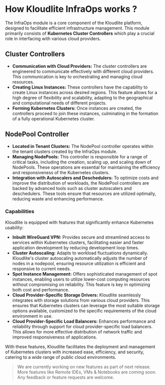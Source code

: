 # How Kloudlite InfraOps works ?

The InfraOps module is a core component of the Kloudlite platform,
designed to facilitate efficient infrastructure management.
This module primarily consists of **Kubernetes Cluster Controllers** which
play a crucial role in interfacing with various cloud providers.

## Cluster Controllers
- **Communication with Cloud Providers:** The cluster controllers are engineered
to communicate effectively with different cloud providers. This communication is key
to orchestrating and managing cloud resources.
- **Creating Linux Instances:** These controllers have the capability to create Linux
instances across desired regions. This feature allows for a high degree of flexibility
and scalability, adapting to the geographical and computational needs of different projects.
- **Forming Kubernetes Clusters:** Once instances are created, the controllers proceed to
join these instances, culminating in the formation of a fully operational Kubernetes cluster.

## NodePool Controller
- **Located in Tenant Clusters:** The NodePool controller operates within the tenant clusters
created by the InfraOps module.
- **Managing NodePools:** This controller is responsible for a range of critical tasks, including
the creation, scaling up, and scaling down of NodePools. These operations are essential for maintaining
the efficiency and responsiveness of the Kubernetes clusters.
- **Integration with Autoscalers and Deschedulers:** To optimize costs and improve the distribution of
workloads, the NodePool controllers are backed by advanced tools such as cluster autoscalers and deschedulers.
These tools ensure that resources are utilized optimally, reducing waste and enhancing performance.

### Capabilities
Kloudlite is equipped with features that significantly enhance Kubernetes usability:
- **Inbuilt WireGuard VPN:** Provides secure and streamlined access to services within
Kubernetes clusters, facilitating easier and faster application development by reducing
development loop times.
- **Cluster Autoscaling:** Adapts to workload fluctuations dynamically. Kloudlite's cluster
autoscaling automatically adjusts the number of nodes in a nodepool, ensuring resource
utilization is efficient and responsive to current needs.
- **Spot Instance Management:** Offers sophisticated management of spot instances, enabling users
to utilize lower-cost computing resources without compromising on reliability. This feature is key in
optimizing both cost and performance.
- **Cloud Provider-Specific Storage Drivers:** Kloudlite seamlessly integrates with storage solutions from
various cloud providers. This ensures that Kubernetes clusters can leverage the most suitable storage options
available, customized to the specific requirements of the cloud environment in use.
- **Cloud Provider-Specific Load Balancers:** Enhances performance and reliability through support for cloud
provider-specific load balancers. This allows for more effective distribution of network traffic and improved
responsiveness of applications.

With these features, Kloudlite facilitates the deployment and management of Kubernetes clusters with increased
ease, efficiency, and security, catering to a wide range of public cloud environments.

> We are currently working on new features as part of next release.
More features like Remote IDEs, VMs & Notebooks are coming soon.
Any feedback or feature requests are welcome.